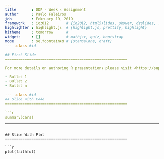 ```yaml
---
title       : DDP - Week 4 Assignment
author      : Paulo Faleiros 
job         : February 19, 2019
framework   : io2012        # {io2012, html5slides, shower, dzslides, ...}
highlighter : highlight.js  # {highlight.js, prettify, highlight}
hitheme     : tomorrow      # 
widgets     : []			# mathjax, quiz, bootstrap
mode        : selfcontained # {standalone, draft}
--- .class #id

## First Slide
========================================================

For more details on authoring R presentations please visit <https://support.rstudio.com/hc/en-us/articles/200486468>.

- Bullet 1
- Bullet 2
- Bullet n

--- .class #id
## Slide With Code
========================================================

```r
summary(cars)
```

---
```

## Slide With Plot
========================================================

```r
plot(faithful)
```
